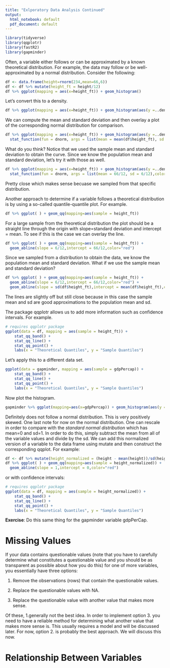 ```yaml
---
title: "Exlporatory Data Analysis Continued"
output:
  html_notebook: default
  pdf_document: default
---
```


```r
library(tidyverse)
library(qqplotr)
library(fastR2)
library(gapminder)
```


Often, a variable either follows or can be approximated by a known theoretical distribution. For example, the data may follow or be well-approximated by a normal distribution. Consider the following:
```r
df <- data.frame(height=rnorm(234,mean=66,6))
df <- df %>% mutate(height_ft = height/12)
df %>% ggplot(mapping = aes(x=height_ft)) + geom_histogram()
```

Let's convert this to a density. 
```r
df %>% ggplot(mapping = aes(x=height_ft)) + geom_histogram(aes(y =..density..))
```

We can compute the mean and standard deviation and then overlay a plot of the corresponding normal distribution for comparison. 
```r
df %>% ggplot(mapping = aes(x=height_ft)) + geom_histogram(aes(y =..density..)) + 
  stat_function(fun = dnorm, args = list(mean = mean(df$height_ft), sd = sd(df$height_ft)),color="blue",lwd=1)
```
What do you think? Notice that we used the sample mean and standard deviation to obtain the curve. Since we know the population mean and standard deviation, let's try it with those as well. 

```r
df %>% ggplot(mapping = aes(x=height_ft)) + geom_histogram(aes(y =..density..)) + 
  stat_function(fun = dnorm, args = list(mean = 66/12, sd = 6/12),color="blue",lwd=1)
```
Pretty close which makes sense becuase we sampled from that specific distribution. 



Another approach to determine if a variable follows a theoretical distribution is by using a so-called quantile-quantile plot. For example. 
```r
df %>% ggplot( ) + geom_qq(mapping=aes(sample = height_ft))
```
For a large sample from the theoretical distribution the plot should be a straight line through the origin with slope=standard deviation and intercept = mean. To see if this is the case we can overlay the line.
```r
df %>% ggplot( ) + geom_qq(mapping=aes(sample = height_ft)) + 
  geom_abline(slope = 6/12,intercept = 66/12,color="red") 
```
Since we sampled from a distribution to obtain the data, we know the population mean and standard deviation. What if we use the sample mean and standard deviation?
```r
df %>% ggplot( ) + geom_qq(mapping=aes(sample = height_ft)) + 
  geom_abline(slope = 6/12,intercept = 66/12,color="red") + 
  geom_abline(slope = sd(df$height_ft),intercept = mean(df$height_ft),color="blue")
```
The lines are slightly off but still close because in this case the sample mean and sd are good approximations to the population mean and sd. 


The package qqplotr allows us to add more information such as confidence intervals. For example. 
```r
# requires qqplotr package
ggplot(data = df, mapping = aes(sample = height_ft)) +
    stat_qq_band() +
    stat_qq_line() +
    stat_qq_point() +
    labs(x = "Theoretical Quantiles", y = "Sample Quantiles")
```

Let's apply this to a different data set. 
```r
ggplot(data = gapminder, mapping = aes(sample = gdpPercap)) +
    stat_qq_band() +
    stat_qq_line() +
    stat_qq_point() +
    labs(x = "Theoretical Quantiles", y = "Sample Quantiles")
```

Now plot the histogram.
```r
gapminder %>% ggplot(mapping=aes(x=gdpPercap)) + geom_histogram(aes(y =..density..))
```

Definitely does not follow a normal distribution. This is very positively skewed. 
One last note for now on the normal distribution. One can rescale in order to compare with the *standard normal distribution* which has mean=0 and sd=1. In order to do this, simply subtract the mean from all of the variable values and divide by the sd. We can add this normalized version of a variable to the data frame using mutate and then construct the corresponding qqplot. For example:
```r
df <- df %>% mutate(height_normalized = (height - mean(height))/sd(height))
df %>% ggplot( ) + geom_qq(mapping=aes(sample = height_normalized)) + 
  geom_abline(slope = 1,intercept = 0,color="red") 
```
or with confidence intervals:
```r
# requires qqplotr package
ggplot(data = df, mapping = aes(sample = height_normalized)) +
    stat_qq_band() +
    stat_qq_line() +
    stat_qq_point() +
    labs(x = "Theoretical Quantiles", y = "Sample Quantiles")
```

**Exercise**: Do this same thing for the gapminder variable gdpPerCap. 



# Missing Values

If your data contains questionable values (note that you have to carefully determine what constitutes a questionable value and you should be as transparent as possible about how you do this) for one of more variables, you essentially have three options:

1. Remove the observations (rows) that contain the questionable values. 

2. Replace the questionable values with NA.  

3. Replace the questionable value with another value that makes more sense. 

Of these, 1.generally not the best idea. In order to implement option 3. you need to have a reliable method for determining what another value that makes more sense is. This usually requires a model and will be discussed later. For now, option 2. is probably the best approach. We will discuss this now. 





# Relationship Between Variables

